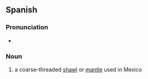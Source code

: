 ==Spanish==

===Pronunciation===
* {{IPA|/ˈta.pa.lo/|lang=es}}

===Noun===
{{es-noun|m}}

# a coarse-threaded [[shawl]] or [[mantle]] used in Mexico